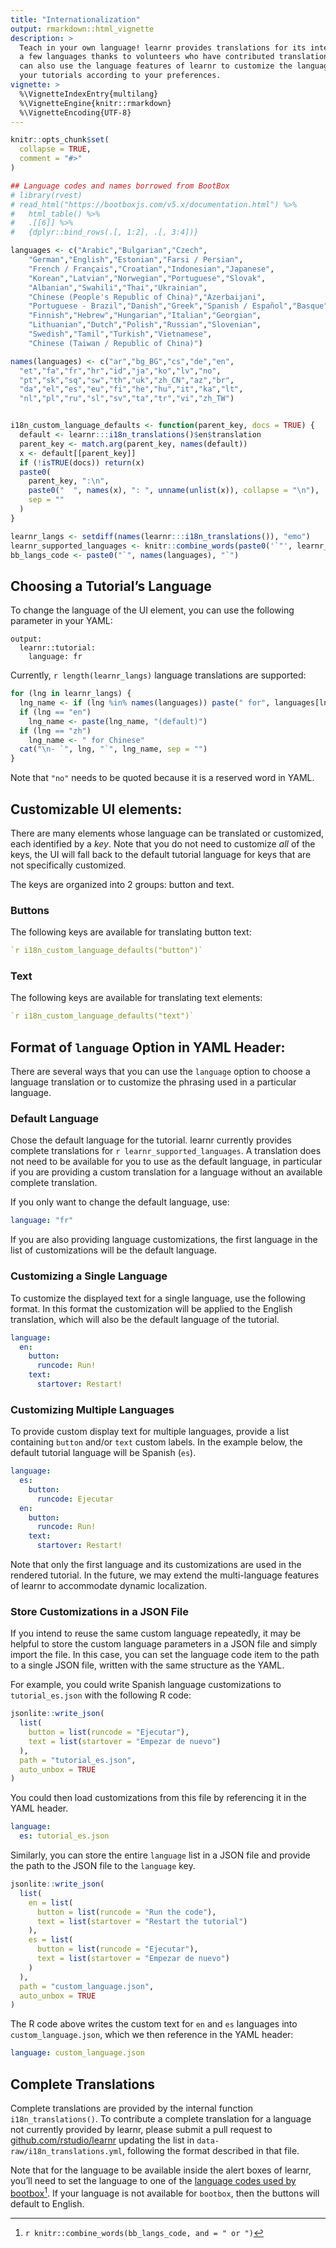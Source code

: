 ```yaml
---
title: "Internationalization"
output: rmarkdown::html_vignette
description: >
  Teach in your own language! learnr provides translations for its interface in
  a few languages thanks to volunteers who have contributed translations. You
  can also use the language features of learnr to customize the language used in
  your tutorials according to your preferences.
vignette: >
  %\VignetteIndexEntry{multilang}
  %\VignetteEngine{knitr::rmarkdown}
  %\VignetteEncoding{UTF-8}
---
```


```r
knitr::opts_chunk$set(
  collapse = TRUE,
  comment = "#>"
)

## Language codes and names borrowed from BootBox
# library(rvest)
# read_html("https://bootboxjs.com/v5.x/documentation.html") %>%
#   html_table() %>%
#   .[[6]] %>%
#   {dplyr::bind_rows(.[, 1:2], .[, 3:4])}

languages <- c("Arabic","Bulgarian","Czech",
    "German","English","Estonian","Farsi / Persian",
    "French / Français","Croatian","Indonesian","Japanese",
    "Korean","Latvian","Norwegian","Portuguese","Slovak",
    "Albanian","Swahili","Thai","Ukrainian",
    "Chinese (People's Republic of China)","Azerbaijani",
    "Portuguese - Brazil","Danish","Greek","Spanish / Español","Basque",
    "Finnish","Hebrew","Hungarian","Italian","Georgian",
    "Lithuanian","Dutch","Polish","Russian","Slovenian",
    "Swedish","Tamil","Turkish","Vietnamese",
    "Chinese (Taiwan / Republic of China)")

names(languages) <- c("ar","bg_BG","cs","de","en",
  "et","fa","fr","hr","id","ja","ko","lv","no",
  "pt","sk","sq","sw","th","uk","zh_CN","az","br",
  "da","el","es","eu","fi","he","hu","it","ka","lt",
  "nl","pl","ru","sl","sv","ta","tr","vi","zh_TW")


i18n_custom_language_defaults <- function(parent_key, docs = TRUE) {
  default <- learnr:::i18n_translations()$en$translation
  parent_key <- match.arg(parent_key, names(default))
  x <- default[[parent_key]]
  if (!isTRUE(docs)) return(x)
  paste0(
    parent_key, ":\n",
    paste0("  ", names(x), ": ", unname(unlist(x)), collapse = "\n"),
    sep = ""
  )
}

learnr_langs <- setdiff(names(learnr:::i18n_translations()), "emo")
learnr_supported_languages <- knitr::combine_words(paste0('`"', learnr_langs, '"`'))
bb_langs_code <- paste0("`", names(languages), "`")
```

## Choosing a Tutorial's Language

To change the language of the UI element, you can use the following parameter in your YAML:

    output:
      learnr::tutorial:
        language: fr

Currently, `r length(learnr_langs)` language translations are supported:

```r
for (lng in learnr_langs) {
  lng_name <- if (lng %in% names(languages)) paste(" for", languages[lng])
  if (lng == "en") 
    lng_name <- paste(lng_name, "(default)")
  if (lng == "zh")
    lng_name <- " for Chinese"
  cat("\n- `", lng, "`", lng_name, sep = "")
}
```

Note that `"no"` needs to be quoted because it is a reserved word in YAML.

## Customizable UI elements:

There are many elements whose language can be translated or customized, each identified by a *key*.
Note that you do not need to customize *all* of the keys, the UI will fall back to the default tutorial language for keys that are not specifically customized.

The keys are organized into 2 groups: button and text.

### Buttons

The following keys are available for translating button text:

``` yaml
`r i18n_custom_language_defaults("button")`
```

### Text

The following keys are available for translating text elements:

``` yaml
`r i18n_custom_language_defaults("text")`
```

## Format of `language` Option in YAML Header:

There are several ways that you can use the `language` option to choose a language translation or to customize the phrasing used in a particular language.

### Default Language

Chose the default language for the tutorial.
learnr currently provides complete translations for `r learnr_supported_languages`.
A translation does not need to be available for you to use as the default language, in particular if you are providing a custom translation for a language without an available complete translation.

If you only want to change the default language, use:

``` yaml
language: "fr"
```

If you are also providing language customizations, the first language in the list of customizations will be the default language.

### Customizing a Single Language

To customize the displayed text for a single language, use the following format.
In this format the customization will be applied to the English translation, which will also be the default language of the tutorial.

``` yaml
language:
  en:
    button:
      runcode: Run!
    text:
      startover: Restart!
```

### Customizing Multiple Languages

To provide custom display text for multiple languages, provide a list containing `button` and/or `text` custom labels.
In the example below, the default tutorial language will be Spanish (`es`).

``` yaml
language:
  es:
    button:
      runcode: Ejecutar
  en:
    button:
      runcode: Run!
    text:
      startover: Restart!
```

Note that only the first language and its customizations are used in the rendered tutorial.
In the future, we may extend the multi-language features of learnr to accommodate dynamic localization.

### Store Customizations in a JSON File

If you intend to reuse the same custom language repeatedly, it may be helpful to store the custom language parameters in a JSON file and simply import the file.
In this case, you can set the language code item to the path to a single JSON file, written with the same structure as the YAML.

For example, you could write Spanish language customizations to `tutorial_es.json` with the following R code:

```r
jsonlite::write_json(
  list(
    button = list(runcode = "Ejecutar"),
    text = list(startover = "Empezar de nuevo")
  ),
  path = "tutorial_es.json",
  auto_unbox = TRUE
)
```

You could then load customizations from this file by referencing it in the YAML header.

``` yaml
language:
  es: tutorial_es.json
```

Similarly, you can store the entire `language` list in a JSON file and provide the path to the JSON file to the `language` key.

```r
jsonlite::write_json(
  list(
    en = list(
      button = list(runcode = "Run the code"),
      text = list(startover = "Restart the tutorial")
    ),
    es = list(
      button = list(runcode = "Ejecutar"),
      text = list(startover = "Empezar de nuevo")
    )
  ),
  path = "custom_language.json",
  auto_unbox = TRUE
)
```

The R code above writes the custom text for `en` and `es` languages into `custom_language.json`, which we then reference in the YAML header:

``` yaml
language: custom_language.json
```

## Complete Translations

Complete translations are provided by the internal function `i18n_translations()`.
To contribute a complete translation for a language not currently provided by learnr, please submit a pull request to [github.com/rstudio/learnr](https://github.com/rstudio/learnr) updating the list in `data-raw/i18n_translations.yml`, following the format described in that file.

Note that for the language to be available inside the alert boxes of learnr, you'll need to set the language to one of the [language codes used by bootbox](https://bootboxjs.com/v5.x/documentation.html)[^1].
If your language is not available for `bootbox`, then the buttons will default to English.

[^1]: `r knitr::combine_words(bb_langs_code, and = " or ")`
